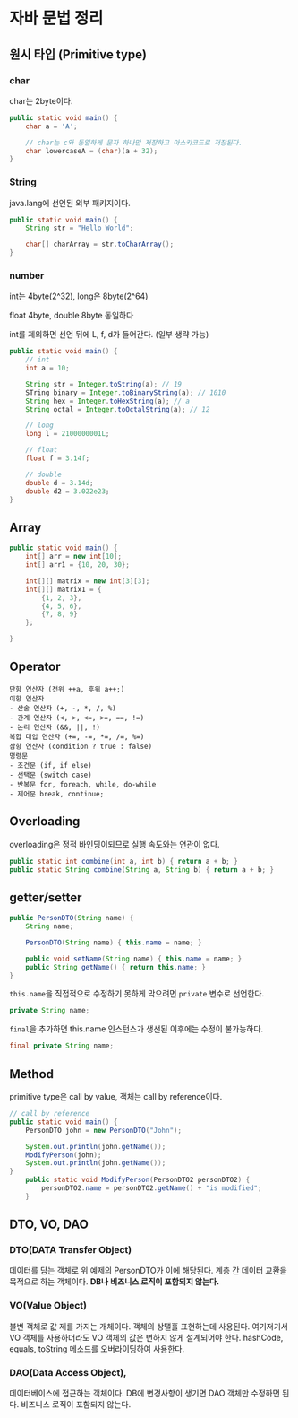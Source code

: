 # 자바 문법 정리

## 원시 타입 (Primitive type)

### char

char는 2byte이다.

```java
public static void main() {
    char a = 'A';

    // char는 c와 동일하게 문자 하나만 저장하고 아스키코드로 저장된다.
    char lowercaseA = (char)(a + 32);
}
```

### String

java.lang에 선언된 외부 패키지이다.

```java
public static void main() {
    String str = "Hello World";

    char[] charArray = str.toCharArray();
}
```

### number

int는 4byte(2^32), long은 8byte(2^64)

float 4byte, double 8byte 동일하다

int를 제외하면 선언 뒤에 L, f, d가 들어간다. (일부 생략 가능)

```java
public static void main() {
    // int
    int a = 10;

    String str = Integer.toString(a); // 19
    STring binary = Integer.toBinaryString(a); // 1010
    String hex = Integer.toHexString(a); // a
    String octal = Integer.toOctalString(a); // 12

    // long
    long l = 2100000001L;

    // float
    float f = 3.14f;

    // double
    double d = 3.14d;
    double d2 = 3.022e23;
}
```

## Array

```java
public static void main() {
    int[] arr = new int[10];
    int[] arr1 = {10, 20, 30};

    int[][] matrix = new int[3][3];
    int[][] matrix1 = {
        {1, 2, 3},
        {4, 5, 6},
        {7, 8, 9}
    };

}
```

## Operator

```
단항 연산자 (전위 ++a, 후위 a++;)
이항 연산자
- 산술 연산자 (+, -, *, /, %)
- 관계 연산자 (<, >, <=, >=, ==, !=)
- 논리 연산자 (&&, ||, !)
복합 대입 연산자 (+=, -=, *=, /=, %=)
삼항 연산자 (condition ? true : false)
명령문
- 조건문 (if, if else)
- 선택문 (switch case)
- 반복문 for, foreach, while, do-while
- 제어문 break, continue;
```

## Overloading

overloading은 정적 바인딩이되므로 실행 속도와는 연관이 없다.

```java
public static int combine(int a, int b) { return a + b; }
public static String combine(String a, String b) { return a + b; }
```

## getter/setter

```java
public PersonDTO(String name) {
    String name;

    PersonDTO(String name) { this.name = name; }

    public void setName(String name) { this.name = name; }
    public String getName() { return this.name; }
}
```

`this.name`을 직접적으로 수정하기 못하게 막으려면 `private` 변수로 선언한다.

```java
private String name;
```

`final`을 추가하면 this.name 인스턴스가 생선된 이후에는 수정이 불가능하다.

```java
final private String name;
```

## Method

primitive type은 call by value, 객체는 call by reference이다.

```java
// call by reference
public static void main() {
    PersonDTO john = new PersonDTO("John");

    System.out.println(john.getName());
    ModifyPerson(john);
    System.out.println(john.getName());
}
    public static void ModifyPerson(PersonDTO2 personDTO2) {
        personDTO2.name = personDTO2.getName() + "is modified";
    }
```

## DTO, VO, DAO

### DTO(DATA Transfer Object)

데이터를 담는 객체로 위 예제의 PersonDTO가 이에 해당된다.
계층 간 데이터 교환을 목적으로 하는 객체이다.
**DB나 비즈니스 로직이 포함되지 않는다.**

### VO(Value Object)

불변 객체로 값 제를 가지는 개체이다.
객체의 상탤흘 표현하는데 사용된다.
여기저기서 VO 객체를 사용하더라도 VO 객체의 값은 변하지 않게 설계되어야 한다.
hashCode, equals, toString 메소드를 오버라이딩하여 사용한다.

### DAO(Data Access Object),

데이터베이스에 접근하는 객체이다.
DB에 변경사항이 생기면 DAO 객체만 수정하면 된다.
비즈니스 로직이 포함되지 않는다.
